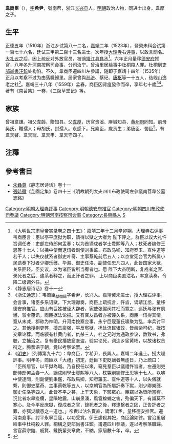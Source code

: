 {{明清人物信息框
| 姓名 = 韋商臣
| 原名 =
| 圖片名稱= 
| 圖片大小 =
| 圖片說明 = 
| 最高職務 =四川布政使司左參議
| 國家 = 大明 
| 爵位 =
| 籍貫 = [[浙江|浙江]][[湖州府|湖州府]][[長興縣|長興縣]]
| 族裔 = 
| 字號 = 
| 諡號 =
| 出生日期 = 九月二十九日
| 出生地點 = 
| 逝世日期 = 嘉靖三十八年
| 逝世地點 =
| 墓葬 =
| 配偶 = 娶蔡氏
| 親屬 = 
| 出身 =
* 正德五年庚午科舉人
* 嘉靖二年癸未科進士
| 經歷 =
| 著作 = 
}}'''韋商臣'''（{{bd|1490年||1559年|}}），[[表字|字]]'''希尹'''，號南苕，浙江[[长兴县|长兴县]]人。[[明朝|明朝]]政治人物，同进士出身。韋厚之子。

==生平==
正德五年（1510年）浙江乡试第八十二名，[[嘉靖|嘉靖]]二年（1523年），登癸未科会试第一百七十六名，廷试三甲第二百十三名进士。次年授[[大理寺|大理寺]]右[[评事|评事]]，以敢言聞名。[[大礼议|大礼议]]之后，因上疏反对外放官员，被谪[[靖江县|靖江县]][[县丞|县丞]]<ref>《大明世宗肃皇帝实录卷之四十五》：嘉靖三年十二月辛卯朔，大理寺右评事韦商臣言：臣以亭平庶狱为职，请得以狱之大者为 陛下评之。群臣以议大礼忤旨调任者：吏部左侍郎何孟春；以为首谪戍者学士豊熙等八人；杖死者编修王思等十七人；以拂中使而逮讯者副使刘秉监、布政马卿、知府罗玉、查仲道等若干人；以失仪就系者御史叶奇、主事蔡乾前后五人；以京堂宪台官为所属小民诰奏下狱者少卿乐頀、华湘、御史任洛、副使任忠凡四人，此皆国家大狱，关系匪轻。臣妄议，以为诸臣皆所当宥者也。愿 陛下大奋明断，复戍者之官、录死者之后、逮系者释之，而正讦者之罪。 上以商臣卖直沽名，率意渎奏，令降二级调外任。</ref>。六年正月量移[[德安府|德安府]]推官，八年冬升[[河南|河南]]按察司[[僉事|僉事]]，分司汝宁。曾治里居給事中[[杜桐|杜桐]]殺人罪。杜桐到[[吏部尚書|吏部尚書]][[汪鋐|汪鋐]]处构陷。不久，韋商臣遷四川左參議，随即于嘉靖十四年（1535年）正月以考察不过为由落職歸里。居家曾與[[孙济|孙济]]、蔡玘、[[唐枢|唐枢]]等一十五人，结岘山逸老之社<ref>《静志居诗话》卷十一</ref>。嘉靖三十八年（1559年）孟春，商臣因背疽發作而卒，享年七十歲<ref>《浙江通志》：韦商臣<sub>献徵録</sub>字希尹，长兴人。嘉靖癸未进士，授大理右评事，会言事，诸臣多系诏狱，下大理谳奏，商臣上疏抗言，忤㫖，谪靖江丞，量移德安府推官。应山有巨姓被诬大辟者，宪使张鲲闵其枉而寛之，巡抚与张有夙憾，驳令覆讯，商臣据法论报。又有龚友昌者亦被诬久系，商臣一讯得其情，竟从末减，郡称为神明。升河南按察佥事，永宁巨冦董氏啸聚为乱，率兵讨平之。其他搜剔吏弊，搏击豪强，平反寃狱，抚处流民诸政，皆凿凿可纪，抚按交章论荐。而临颍有杜黄门者，仇杀三人，杜之兄时为通政参议，数致书，弗聴，立捕治之。复有豪民播敖窟羣盗，验实论死，词连乡宦黄彬，以故诸权贵衔之，腾蜚语于朝，竟以考察论罢。</ref><ref>《[[明史|明史]]》（列傳第九十六）：韋商臣，字希尹，長興人。嘉靖二年進士。授大理評事。明年冬，商臣以「大禮」初定，廷臣下吏貶謫者無虛日，乃上疏曰：「臣所居官，以平獄為職。乃自授任以來，竊見羣臣以議禮忤旨者，左遷則吏部侍郎何孟春一人，謫戍則學士豐熙等八人，杖斃則編修王思等十七人，以咈中使逮問，則副使劉秉鑑，布政馬卿，知府羅玉、查仲道等十人，以失儀就繫，則御史葉奇、主事蔡乾等五人，以京朝官為所屬訐奏下獄，則少卿樂頀、御史任洛等四人。此皆不平之甚，上干天象，下駭眾心。臣竊以為皆所當宥。況比者水旱疫癘，星隕地震，山崩泉湧，風雹蝗蝻之害，殆徧天下，有識莫不寒心。及今平反庶獄，復戍者之官，錄死者之後，釋逮繫者之囚，正告訐者之罪，亦弭災禳患之一道也。」帝責以沽名賣直，謫清江丞，量移德安推官。遷河南僉事。討平永寧巨寇，以功受賞。伊王虐殺其妃，商臣論如律。嘗治里居給事中杜桐殺人罪。桐構之吏部尚書汪鋐。甫遷四川參議，遂以考察落職歸。言官薛宗鎧、戚賢、戴銑輩交章救，不納。家居數十年，卒。</ref>。著有《南苕集》一卷、《三隐草堂记》等。

==家族== 
曾祖韋謙。祖父韋齡，贈知县。父[[韋厚|韋厚]]，历官贵溪、麻城知县、[[黄州府|黄州府]]同知。前母吴氏，贈孺人；母胡氏，封孺人。永感下。兄堯臣，歲贡生；弟唐臣、蜀臣<ref>{{Cite book|title=天一阁藏明代科举录选刊 登科录 点校本|last=龚延明主编|first=|publisher=宁波出版社|year=2016|isbn=978-7-5526-2320-8|location=宁波|pages=|quote=《天一閣藏明代科舉錄選刊.登科錄》之《嘉靖二年癸未科進士登科録》}}</ref>。有韋天啓、韋天寵、韋天申、韋天守四子。 

== 注釋 ==
{{reflist}}

== 參考書目 ==
*[[朱彝尊|朱彝尊]]《静志居诗话》卷十一
*[[張時徹|張時徹]]《芝園定集》卷四十三《明故朝列大夫四川布政使司左參議南苕韋公墓志銘》

{{嘉靖二年癸未科殿試金榜}}
{{DEFAULTSORT:Wei韦}}
[[Category:明朝大理寺評事|Category:明朝大理寺評事]]
[[Category:明朝德安府推官|Category:明朝德安府推官]]
[[Category:明朝四川布政使司參議|Category:明朝四川布政使司參議]]
[[Category:明朝河南按察司僉事|Category:明朝河南按察司僉事]]
[[Category:長興縣人|Category:長興縣人]]
[[Category:韋姓|S]]